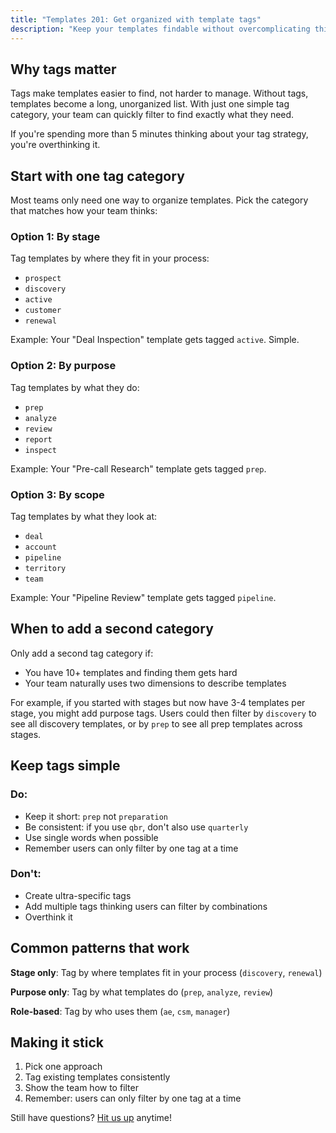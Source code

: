 ```yaml
---
title: "Templates 201: Get organized with template tags"
description: "Keep your templates findable without overcomplicating things"
---
```


## Why tags matter

Tags make templates easier to find, not harder to manage. Without tags, templates become a long, unorganized list. With just one simple tag category, your team can quickly filter to find exactly what they need.

If you're spending more than 5 minutes thinking about your tag strategy, you're overthinking it.

## Start with one tag category

Most teams only need one way to organize templates. Pick the category that matches how your team thinks:

### Option 1: By stage

Tag templates by where they fit in your process:

- `prospect`
- `discovery`
- `active`
- `customer`
- `renewal`

Example: Your "Deal Inspection" template gets tagged `active`. Simple.

### Option 2: By purpose

Tag templates by what they do:

- `prep`
- `analyze`
- `review`
- `report`
- `inspect`

Example: Your "Pre-call Research" template gets tagged `prep`.

### Option 3: By scope

Tag templates by what they look at:

- `deal`
- `account`
- `pipeline`
- `territory`
- `team`

Example: Your "Pipeline Review" template gets tagged `pipeline`.

## When to add a second category

Only add a second tag category if:

- You have 10\+ templates and finding them gets hard
- Your team naturally uses two dimensions to describe templates

For example, if you started with stages but now have 3-4 templates per stage, you might add purpose tags. Users could then filter by `discovery` to see all discovery templates, or by `prep` to see all prep templates across stages.

## Keep tags simple

### Do:

- Keep it short: `prep` not `preparation`
- Be consistent: if you use `qbr`, don't also use `quarterly`
- Use single words when possible
- Remember users can only filter by one tag at a time

### Don't:

- Create ultra-specific tags
- Add multiple tags thinking users can filter by combinations
- Overthink it

## Common patterns that work

**Stage only**: Tag by where templates fit in your process (`discovery`, `renewal`)

**Purpose only**: Tag by what templates do (`prep`, `analyze`, `review`)

**Role-based**: Tag by who uses them (`ae`, `csm`, `manager`) 

## Making it stick

1. Pick one approach
2. Tag existing templates consistently
3. Show the team how to filter
4. Remember: users can only filter by one tag at a time

Still have questions? [Hit us up](/support) anytime\!